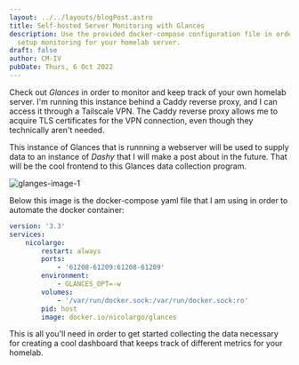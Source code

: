 ```yaml
---
layout: ../../layouts/blogPost.astro
title: Self-hosted Server Monitoring with Glances
description: Use the provided docker-compose configuration file in order to
  setup monitoring for your homelab server.
draft: false
author: CM-IV
pubDate: Thurs, 6 Oct 2022
---
```

Check out *Glances* in order to monitor and keep track of your own homelab server.  I'm running this instance behind a Caddy reverse proxy, and I can access it through a Tailscale VPN.  The Caddy reverse proxy allows me to acquire TLS certificates for the VPN connection, even though they technically aren't needed.

This instance of Glances that is runnning a webserver will be used to supply data to an instance of *Dashy* that I will make a post about in the future.  That will be the cool frontend to this Glances data collection program.

<img class="image" alt="glanges-image-1" src="https://ik.imagekit.io/xbkhabiqcy9/img/Glances_11C2N31f8.webp?ik-sdk-version=javascript-1.4.3&updatedAt=1665079251247" width={860} height={392}></img>

Below this image is the docker-compose yaml file that I am using in order to automate the docker container:

```yaml
version: '3.3'
services:
    nicolargo:
        restart: always
        ports:
            - '61208-61209:61208-61209'
        environment:
            - GLANCES_OPT=-w
        volumes:
            - '/var/run/docker.sock:/var/run/docker.sock:ro'
        pid: host
        image: docker.io/nicolargo/glances
```

This is all you'll need in order to get started collecting the data necessary for creating a cool dashboard that keeps track of different metrics for your homelab.